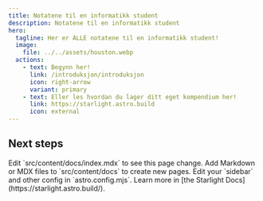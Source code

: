 ```yaml
---
title: Notatene til en informatikk student
description: Notatene til en informatikk student
hero:
  tagline: Her er ALLE notatene til en informatikk student!
  image:
    file: ../../assets/houston.webp
  actions:
    - text: Begynn her!
      link: /introduksjon/introduksjon
      icon: right-arrow
      variant: primary
    - text: Eller les hvordan du lager ditt eget kompendium her!
      link: https://starlight.astro.build
      icon: external
---
```



## Next steps

<CardGrid stagger>
  <Card title="Update content" icon="pencil">
    Edit `src/content/docs/index.mdx` to see this page change.
  </Card>
  <Card title="Add new content" icon="add-document">
    Add Markdown or MDX files to `src/content/docs` to create new pages.
  </Card>
  <Card title="Configure your site" icon="setting">
    Edit your `sidebar` and other config in `astro.config.mjs`.
  </Card>
  <Card title="Read the docs" icon="open-book">
    Learn more in [the Starlight Docs](https://starlight.astro.build/).
  </Card>
</CardGrid>
